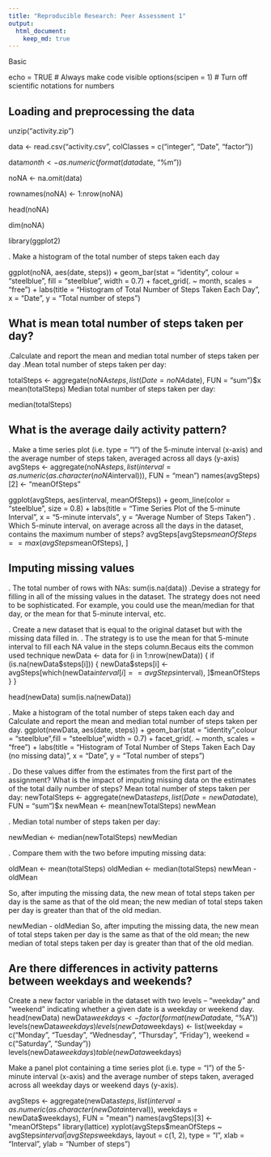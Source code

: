 ```yaml
---
title: "Reproducible Research: Peer Assessment 1"
output: 
  html_document:
    keep_md: true
---
```

Basic 

echo = TRUE  # Always make code visible
options(scipen = 1)  # Turn off scientific notations for numbers

## Loading and preprocessing the data

unzip("activity.zip")

data <- read.csv("activity.csv", colClasses = c("integer", "Date", "factor"))

data$month <- as.numeric(format(data$date, "%m"))

noNA <- na.omit(data)

rownames(noNA) <- 1:nrow(noNA)

head(noNA)

dim(noNA)

library(ggplot2)

. Make a histogram of the total number of steps taken each day

ggplot(noNA, aes(date, steps)) + geom_bar(stat = "identity", colour = "steelblue", fill = "steelblue", width = 0.7) + facet_grid(. ~ month, scales = "free") + labs(title = "Histogram of Total Number of Steps Taken Each Day", x = "Date", y = "Total number of steps")

## What is mean total number of steps taken per day?

.Calculate and report the mean and median total number of steps taken per day
.Mean total number of steps taken per day:

totalSteps <- aggregate(noNA$steps, list(Date = noNA$date), FUN = "sum")$x
mean(totalSteps)
Median total number of steps taken per day:

median(totalSteps)

## What is the average daily activity pattern?
. Make a time series plot (i.e. type = "l") of the 5-minute interval (x-axis) and the average number of steps taken, averaged across all days (y-axis)
avgSteps <- aggregate(noNA$steps, list(interval = as.numeric(as.character(noNA$interval))), FUN = "mean")
names(avgSteps)[2] <- "meanOfSteps"

ggplot(avgSteps, aes(interval, meanOfSteps)) + geom_line(color = "steelblue", size = 0.8) + labs(title = "Time Series Plot of the 5-minute Interval", x = "5-minute intervals", y = "Average Number of Steps Taken")
. Which 5-minute interval, on average across all the days in the dataset, contains the maximum number of steps?
avgSteps[avgSteps$meanOfSteps == max(avgSteps$meanOfSteps), ]

## Imputing missing values
. The total number of rows with NAs:
sum(is.na(data))
 .Devise a strategy for filling in all of the missing values in the dataset. The strategy does not need to be sophisticated. For example, you could use the mean/median for that day, or the mean for that 5-minute interval, etc.
 
 
. Create a new dataset that is equal to the original dataset but with the missing data filled in.
. The  strategy is to use the mean for that 5-minute interval to fill each NA value in the steps column.Becaus eits the common used technique
newData <- data 
for (i in 1:nrow(newData)) {
    if (is.na(newData$steps[i])) {
        newData$steps[i] <- avgSteps[which(newData$interval[i] == avgSteps$interval), ]$meanOfSteps
    }
}

head(newData)
sum(is.na(newData))

. Make a histogram of the total number of steps taken each day and Calculate and report the mean and median total number of steps taken per day.
ggplot(newData, aes(date, steps)) + geom_bar(stat = "identity",colour = "steelblue",fill = "steelblue",width = 0.7) + facet_grid(. ~ month, scales = "free") + labs(title = "Histogram of Total Number of Steps Taken Each Day (no missing data)", x = "Date", y = "Total number of steps")

. Do these values differ from the estimates from the first part of the assignment? What is the impact of imputing missing data on the estimates of the total daily number of steps?
Mean total number of steps taken per day:
newTotalSteps <- aggregate(newData$steps, 
                           list(Date = newData$date), 
                           FUN = "sum")$x
newMean <- mean(newTotalSteps)
newMean

. Median total number of steps taken per day:

newMedian <- median(newTotalSteps)
newMedian

. Compare them with the two before imputing missing data:

oldMean <- mean(totalSteps)
oldMedian <- median(totalSteps)
newMean - oldMean

So, after imputing the missing data, the new mean of total steps taken per day is the same as that of the old mean; the new median of total steps taken per day is greater than that of the old median.

newMedian - oldMedian
So, after imputing the missing data, the new mean of total steps taken per day is the same as that of the old mean; the new median of total steps taken per day is greater than that of the old median.




## Are there differences in activity patterns between weekdays and weekends?
Create a new factor variable in the dataset with two levels -- "weekday" and "weekend" indicating whether a given date is a weekday or weekend day.
head(newData)
newData$weekdays <- factor(format(newData$date, "%A"))
levels(newData$weekdays)
levels(newData$weekdays) <- list(weekday = c("Monday", "Tuesday",
                                             "Wednesday", 
                                             "Thursday", "Friday"),
                                 weekend = c("Saturday", "Sunday"))
levels(newData$weekdays)
table(newData$weekdays)

Make a panel plot containing a time series plot (i.e. type = "l") of the 5-minute interval (x-axis) and the average number of steps taken, averaged across all weekday days or weekend days (y-axis).

avgSteps <- aggregate(newData$steps, 
                      list(interval = as.numeric(as.character(newData$interval)), 
                           weekdays = newData$weekdays),
                      FUN = "mean")
names(avgSteps)[3] <- "meanOfSteps"
library(lattice)
xyplot(avgSteps$meanOfSteps ~ avgSteps$interval | avgSteps$weekdays, 
       layout = c(1, 2), type = "l", 
       xlab = "Interval", ylab = "Number of steps")
       
       
